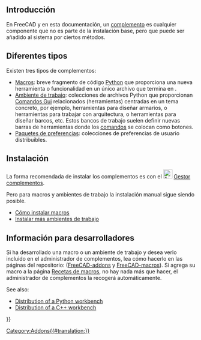 <languages/>
{{TOCright}}

== Introducción ==

En FreeCAD y en esta documentación, un [[addon/es|complemento]] es cualquier componente que no es parte de la instalación base, pero que puede ser añadido al sistema por ciertos métodos.

== Diferentes tipos ==

Existen tres tipos de complementos:
* [[Macros/es|Macros]]: breve fragmento de código [[Python/es|Python]] que proporciona una nueva herramienta o funcionalidad en un único archivo que termina en {{incode|.FCMacro}}.
* [[External_workbenches/es|Ambiente de trabajo]]: colecciones de archivos Python que proporcionan [[Gui_Command/es|Comandos Gui]] relacionados (herramientas) centradas en un tema concreto, por ejemplo, herramientas para diseñar armarios, o herramientas para trabajar con arquitectura, o herramientas para diseñar barcos, etc. Estos bancos de trabajo suelen definir nuevas barras de herramientas donde los [[Gui_Command/es|comandos]] se colocan como botones.
* [[Preference_Packs/es|Paquetes de preferencias]]: colecciones de preferencias de usuario distribuibles. {{Version|0.20}}

== Instalación ==

La forma recomendada de instalar los complementos es con el [[File:Std_AddonMgr.svg|24px]] [[Std_AddonMgr/es|Gestor complementos]].

Pero para macros y ambientes de trabajo la instalación manual sigue siendo posible.
* [[How_to_install_macros/es|Cómo instalar macros]]
* [[Installing_more_workbenches/es|Instalar más ambientes de trabajo]]

== Información para desarrolladores ==

Si ha desarrollado una macro o un ambiente de trabajo y desea verlo incluido en el administrador de complementos, lea cómo hacerlo en las páginas del repositorio: ([https://github.com/FreeCAD/FreeCAD-addons/ FreeCAD-addons] y [https://github.com/FreeCAD/FreeCAD-macros/ FreeCAD-macros]).  Si agrega su macro a la página [[Macros_recipes|Recetas de macros]], no hay nada más que hacer, el administrador de complementos la recogerá automáticamente.

See also:
* [[Workbench_creation#Distribution|Distribution of a Python workbench]]
* [[Workbench_creation#Distribution_2|Distribution of a C++ workbench]]


{{Userdocnavi{{#translation:}}}}
[[Category:Addons{{#translation:}}]]